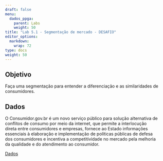 ---
draft: false
menu:
  dados_ppga:
    parent: Labs
    weight: 50
title: "Lab 5.1 - Segmentação de mercado - DESAFIO"
editor_options: 
  markdown: 
    wrap: 72
type: docs
weight: 50
---

## Objetivo

Faça uma segmentação para entender a diferenciação e as similaridades de consumidores. 

## Dados

O Consumidor.gov.br é um novo serviço público para solução alternativa de conflitos de consumo por meio da internet, que permite a interlocução direta entre consumidores e empresas, fornece ao Estado informações essenciais à elaboração e implementação de políticas públicas de defesa dos consumidores e incentiva a competitividade no mercado pela melhoria da qualidade e do atendimento ao consumidor.

[Dados](https://dados.mj.gov.br/dataset/reclamacoes-do-consumidor-gov-br)
